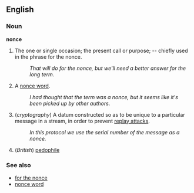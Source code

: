==English==

===Noun===
'''nonce'''

#The one or single occasion; the present call or purpose; -- chiefly used in the phrase for the nonce.
#: ''That will do for the nonce, but we'll need a better answer for the long term.''
# {{lex}} A [[nonce word]].
#: ''I had thought that the term was a nonce, but it seems like it's been picked up by other authors.''
# (''cryptography'') A datum constructed so as to be unique to a particular message in a stream, in order to prevent [[replay attack]]s.
#: ''In this protocol we use the serial number of the message as a nonce.''
# (''British'') [[pedophile]]

===See also===
*[[for the nonce]]
*[[nonce word]]